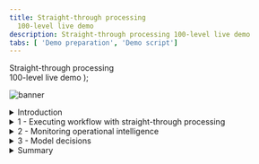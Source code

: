 ```yaml
---
title: Straight-through processing
  100-level live demo
description: Straight-through processing 100-level live demo
tabs: [ 'Demo preparation', 'Demo script']
---
```


  <span>
    Straight-through processing <br/> 100-level live demo
  </span> );

![banner](./images/BA_STP_100_Script_GitHub_banner_8-3-21_short.jpg)

<span id="top"></span>

<details>

<summary>Introduction</summary>
<br/>

**NOTE**: The provided demo environment is using Instana SaaS service, which follows the bi-weekly release schedule. This may result in minor differences between the screenshots in this guide and the actual environment you will see, however in most cases it will not impact the demo flow. In case you encounter significant differences, please report in Slack support channel<a href="https://ibm-cloud.slack.com/archives/C0124J683GW" target="_blank" rel="noreferrer">#itz-techzone-support</a>.
<br/>

Welcome to the straight-through processing demonstration.

<br/>

Today, I will demonstrate how the IBM Cloud Pak for Business Automation supports straight-through processing to automate customer refund requests quickly and easily. We’ll take advantage of the Pak’s workflow and decision management features - along with its operational intelligence capabilities - to show how business users can lead the effort to transform customer service. Let’s get started.

<br/>

(Printer-ready PDF of demo script <a href="./100-BA-STP-Demo-Script.pdf" target="_blank" rel="noreferrer">here</a>)

<br/>

**[Go to top](#top)**

</details>

<details>
<summary>1 - Executing workflow with straight-through processing</summary>
<br/>

| **1.1** | **Refund request approved** |
| :--- | :--- |
| **Actions** | Go to Focus Corp's **Your Returns and Refunds** page<br/><br/>Click to select an order. Of the three orders that display, click on the refund request ending in '**AP**.'<br/><br/>Click **Submit Request** to process the refund. The process executes and generates a refund-approved result. |
| **Narration** | Let’s look at how straight-through processing transforms the refund process. In this first example, when the customer submits the refund request, the criteria is evaluated by the refund decision, and the approval is granted in real time, avoiding a time-consuming manual investigation. |
| **Screenshots** | <br/> ![Step_1.1_action_2](./images/Step_4.1_action_2_600.png) <br/> ![Step_1.1_action_2_1](./images/Step_4.1_action_3_600.png) <br/> ![Step_1.1_results_screen](./images/Step_4.1_results_screen_600.png) |

| **1.2** | **Refund request denied** |
| :--- | :--- |
| **Actions** | Click on **Submit Another Refund Request** <br/><br/>Click to select an order. Of the three orders that display, click on the refund request ending in '**DE**.' <br/><br/>Click **Submit Request** to process the refund. The process executes and generates a refund-denied result. |
| **Narration** | Let’s look at a second example. This one did not meet our criteria and resulted in a denial because it was outside the time window. While this refund request resulted in a denial, it is still straight-through processing because there is no manual work. |
| **Screenshots** | <br/> ![Step_1.2_action_1](./images/Step_4.2_action_1_600.png) <br/> ![Step_1.2_action_2](./images/Step_4.2_action_2_600.png) <br/> ![Step_1.2_action_2_1](./images/Step_4.2_action_3_600.png)<br/> ![Step_1.2_results_screen](./images/Step_4.2_results_screen_600.png) |

| **1.3** | **Refund request requires manual investigation** |
| :--- | :--- |
| **Actions** | Click on **Submit Another Refund Request** <br/><br/>Click to select an order. Of the three orders that display, click on the refund request ending in ‘**MA**.’ <br/><br/>Click **Submit Request** to process the refund. The process executes and generates a refund investigation result. |
| **Narration** | But what if the business rules determine this request requires investigation? In that case, workflow would route the request to our customer service agent to do the investigation. |
| **Screenshots** | <br/> ![Step_1.3_action_1](./images/Step_4.3_action_1_600.png)<br/> ![Step_1.3_action_2](./images/Step_4.3_action_2_600.png) <br/>![Step_1.3_action_2_1](./images/Step_4.3_action_3_600.png) <br/> ![Step_1.3_results_screen](./images/Step_4.3_results_screen_600.png) |

<br/>

**[Go to top](#top)**

</details>

<details>
<summary>2 - Monitoring operational intelligence</summary>
<br/>

| **2.1** | **Review the refund dashboard** |
| :--- | :--- |
| **Actions** | Click on the **Refund Dashboard** tab, which you opened in the demo preparation. In this step, you are just speaking to the displayed dashboard. |
| **Narration** | Let’s look at the refund dashboard to see how much straight-through processing we’ve achieved. So far, the percentage of manually processed requests is still above 70%, with the average manual investigation taking over two hours.<br/><br/>Let’s look at what’s behind this dashboard.<br/><br/>First, as the refund process runs, the system can collect and process historical data and make it available for visualization.<br/><br/>Next, we provide the Business Performance Center, a no-code monitoring application for the IBM Cloud Pak for Business Automation. Dashboards can be designed and shared in minutes that provide insight into important business activities and processes. You can prepare, track, and design visualizations of metrics, key performance indicators (KPIs), and other measurements of business performance in customizable dashboards.<br/><br/>Additionally, the historical data can be used to feed a data lake to apply machine learning to our automations. For example, to make even more sophisticated refund decisions, we could use a data lake to incorporate machine learning into our refund process. The Cloud Pak for Business Automation includes some machine learning samples to help you get started. |
| **Screenshot** | <br/> ![Step_2.1_action_1](./images/Step_5.1_action_1_600.png) |

<br/>

**[Go to top](#top)**

</details>

<details>
<summary>3 - Model decisions</summary>
<br/>

| **3.1** | **Review the refund approval decision model** |
| :--- | :--- |
| **Actions** | Go to your **Decision Center**, having already logged in with your credentials if necessary<br/><br/>Click on the decision service named **Refund Processing**<br/><br/>When the **Refund Processing** decision screen appears, click on **main**<br/><br/>The next screen has several blue tabs at the top. Click on **Decision Model**.<br/><br/>Click on **Validate Time Window** in the decision diagram<br/><br/>Click on **Validate Time Window** in the Decision Logic section on the left side of the screen<br/><br/>**Note:** This opens a rule table based on the refund reason, day since order, and goods condition<br/><br/>Close the **Validate Time Window** table<br/><br/>Click on **Validate Type of Goods** in the decision diagram<br/><br/>Click on **Validate Type of Goods** in the Decision Logic section on the left side of the screen<br/><br/>**Note**: This opens a rule table based on goods type and goods condition<br/><br/>Close the **Validate Type of Goods** window <br/><br/>Click on **Final Refund Decision** in the decision diagram<br/><br/>Click on **Manual Decision** in the Decision Logic section on the left side of the screen<br/><br/>**Note:** This opens a rule script based on goods type and goods condition<br/> <br/>Close the **Manual Decision** rule logic window |
| **Narration** | Let’s look at how the business analyst can create and manage business rules to further increase straight-through processing. The business rules replicate how experts make refund decisions.<br/><br/>Using no-code decision modeling, business analysts can easily author and test refund decision criteria.<br/><br/>This is the decision model for the refund request decision service. A decision model uses a diagram to break the decision down into sub-decisions, which all contribute to the final refund decision.<br/><br/>To automate the refund request process, we’ve used two decision tables. A decision table groups rules that have similar conditions and actions but use different thresholds.<br/><br/>The first decision table considers the customer’s reason for return, the days since delivery, and the condition of the item. These are the same criteria that a customer service agent would have used to make a refund request decision, but now, the decision is automated and executes in real time.<br/><br/>The second sub-decision has a table that considers the type of item being returned.<br/><br/> We’ve combined the two sub-decisions to make the final response using a simple text rule.<br/><br/>Business analysts can change the rules to achieve higher levels of straight-through processing or to adapt to changing business conditions. |
| **Screenshots** | <br/> ![Step_3.1_action_2](./images/Step_6.1_action_2_600.png) <br/> ![Step_3.1_action_3](./images/Step_6.1_action_3_600.png)<br/> ![Step_3.1_action_4](./images/Step_6.1_action_4_600.png)<br/> ![Step_3.1_action_5](./images/Step_6.1_action_5_600.png)<br/> ![Step_3.1_action_6](./images/Step_6.1_action_6_600.png)<br/> ![Step_3.1_action_7](./images/Step_6.1_action_7_600.png)<br/> ![Step_3.1_action_8](./images/Step_6.1_action_8_600.png)<br/> ![Step_3.1_action_9](./images/Step_6.1_action_9_600.png)<br/> ![Step_3.1_action_10](./images/Step_6.1_action_10_600.png)<br/> ![Step_3.1_action_11](./images/Step_6.1_action_11_600.png)<br/> ![Step_3.1_action_12](./images/Step_6.1_action_12_600.png)<br/> ![Step_3.1_action_13](./images/Step_6.1_action_13_600.png) |

<br/>

**[Go to top](#top)**

</details>

<details>
<summary>Summary</summary>
<br/>

Using the Cloud Pak for Business Automation, we had all the capabilities needed to significantly reduce the amount of manual refund processing. We combined workflow and decision automation to increase straight-through processing, which resulted in a lower average completion time, lower costs, and more consistent customer communication throughout the process.

<br/>

**[Go to top](#top)**

</details>

